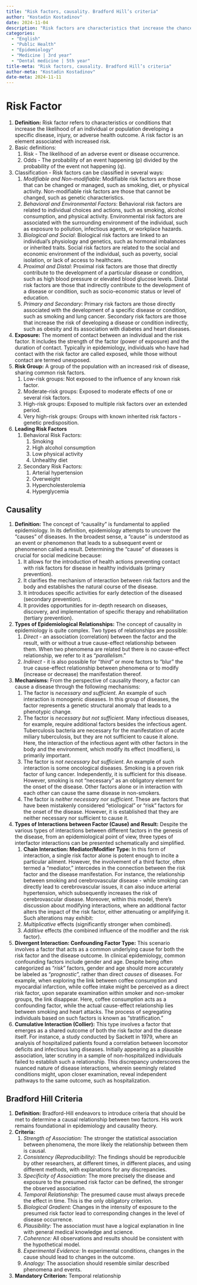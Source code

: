 ```yaml
---
title: "Risk factors, causality. Bradford Hill’s criteria"
author: "Kostadin Kostadinov"
date: 2024-11-04
description: "Risk factors are characteristics that increase the chance of disease or adverse outcomes. Causality assessment is essential to determine whether these associations are causal. Bradford Hill’s criteria provide a systematic approach to assess causation, including strength, consistency, specificity, temporality, biological gradient, plausibility, coherence, experiment, and analogy."
categories: 
  - "English"
  - "Public Health"
  - "Epidemiology"
  - "Medicine | 3rd year"
  - "Dental medicine | 5th year"
title-meta: "Risk factors, causality. Bradford Hill’s criteria"
author-meta: "Kostadin Kostadinov"
date-meta: 2024-11-11
---
```


# Risk Factor

1. **Definition:** Risk factor refers to characteristics or conditions that increase the likelihood of an individual or population developing a specific disease, injury, or adverse health outcome. A risk factor is an element associated with increased risk.
2. Basic definitions:
    1. Risk - The likelihood of an adverse event or disease occurrence.
    2. Odds - The probability of an event happening (p) divided by the probability of the event not happening (q).
3. Classification - Risk factors can be classified in several ways:
    1. *Modifiable and Non-modifiable*: Modifiable risk factors are those that can be changed or managed, such as smoking, diet, or physical activity. Non-modifiable risk factors are those that cannot be changed, such as genetic characteristics.
    2. *Behavioral and Environmental Factors*: Behavioral risk factors are related to individual choices and actions, such as smoking, alcohol consumption, and physical activity. Environmental risk factors are associated with the surrounding environment of the individual, such as exposure to pollution, infectious agents, or workplace hazards.
    3. *Biological and Social*: Biological risk factors are linked to an individual's physiology and genetics, such as hormonal imbalances or inherited traits. Social risk factors are related to the social and economic environment of the individual, such as poverty, social isolation, or lack of access to healthcare.
    4. *Proximal and Distal*: Proximal risk factors are those that directly contribute to the development of a particular disease or condition, such as high blood pressure or elevated blood glucose levels. Distal risk factors are those that indirectly contribute to the development of a disease or condition, such as socio-economic status or level of education.
    5. *Primary and Secondary*: Primary risk factors are those directly associated with the development of a specific disease or condition, such as smoking and lung cancer. Secondary risk factors are those that increase the risk of developing a disease or condition indirectly, such as obesity and its association with diabetes and heart diseases.
4. **Exposure:** The moment of contact between an individual and the risk factor. It includes the strength of the factor (power of exposure) and the duration of contact. Typically in epidemiology, individuals who have had contact with the risk factor are called exposed, while those without contact are termed unexposed.
5. **Risk Group:** A group of the population with an increased risk of disease, sharing common risk factors.
    1. Low-risk groups: Not exposed to the influence of any known risk factor.
    2. Moderate-risk groups: Exposed to moderate effects of one or several risk factors.
    3. High-risk groups: Exposed to multiple risk factors over an extended period.
    4. Very high-risk groups: Groups with known inherited risk factors - genetic predisposition.
6. **Leading Risk Factors**
    1. Behavioral Risk Factors:
        1. Smoking
        2. High alcohol consumption
        3. Low physical activity
        4. Unhealthy diet
    2. Secondary Risk Factors:
        1. Arterial hypertension
        2. Overweight
        3. Hypercholesterolemia
        4. Hyperglycemia

## Causality

1. **Definition:** The concept of "causality" is fundamental to applied epidemiology. In its definition, epidemiology attempts to uncover the "causes" of diseases. In the broadest sense, a "cause" is understood as an event or phenomenon that leads to a subsequent event or phenomenon called a result. Determining the "cause" of diseases is crucial for social medicine because:
    1. It allows for the introduction of health actions preventing contact with risk factors for disease in healthy individuals (primary prevention).
    2. It clarifies the mechanism of interaction between risk factors and the body and establishes the natural course of the disease.
    3. It introduces specific activities for early detection of the diseased (secondary prevention).
    4. It provides opportunities for in-depth research on diseases, discovery, and implementation of specific therapy and rehabilitation (tertiary prevention).
2. **Types of Epidemiological Relationships:** The concept of causality in epidemiology is quite complex. Two types of relationships are possible:
    1. *Direct* - an association (correlation) between the factor and the result, with or without a true cause-effect relationship between them. When two phenomena are related but there is no cause-effect relationship, we refer to it as "*parallelism*."
    2. *Indirect* - it is also possible for "*third*" or more factors to "blur" the true cause-effect relationship between phenomena or to modify (increase or decrease) the manifestation thereof.
3. **Mechanisms:** From the perspective of causality theory, a factor can cause a disease through the following mechanisms:
    1. The factor is *necessary and sufficient*. An example of such interaction is monogenic diseases. In this group of diseases, the factor represents a genetic structural anomaly that leads to a phenotypic change.
    2. The factor is *necessary but not sufficient*. Many infectious diseases, for example, require additional factors besides the infectious agent. Tuberculosis bacteria are necessary for the manifestation of acute miliary tuberculosis, but they are not sufficient to cause it alone. Here, the interaction of the infectious agent with other factors in the body and the environment, which modify its effect (modifiers), is primarily important.
    3. The factor is *not necessary but sufficient*. An example of such interaction is some oncological diseases. Smoking is a proven risk factor of lung cancer. Independently, it is sufficient for this disease. However, smoking is not "necessary" as an obligatory element for the onset of the disease. Other factors alone or in interaction with each other can cause the same disease in non-smokers.
    4. The factor is *neither necessary nor sufficient*. These are factors that have been mistakenly considered "etiological" or "risk" factors for the onset of the disease. However, it is established that they are neither necessary nor sufficient to cause it.
4. **Types of Interactions between Factor (Cause) and Result:** Despite the various types of interactions between different factors in the genesis of the disease, from an epidemiological point of view, three types of interfactor interactions can be presented schematically and simplified.
   1. **Chain Interaction: Mediator/Modifier Type:** In this form of interaction, a single risk factor alone is potent enough to incite a particular ailment. However, the involvement of a third factor, often termed a "mediator," intercedes in the connection between the risk factor and the disease manifestation. For instance, the relationship between smoking and cerebrovascular disease -  while smoking can directly lead to cerebrovascular issues, it can also induce arterial hypertension, which subsequently increases the risk of cerebrovascular disease. Moreover, within this model, there's discussion about modifying interactions, where an additional factor alters the impact of the risk factor, either attenuating or amplifying it. Such alterations may exhibit:
    1. *Multiplicative* effects (significantly stronger when combined).
    2. *Additive* effects (the combined influence of the modifier and the risk factor).
2. **Divergent Interaction: Confounding Factor Type:** This scenario involves a factor that acts as a common underlying cause for both the risk factor and the disease outcome. In clinical epidemiology, common confounding factors include gender and age. Despite being often categorized as "*risk*" factors, gender and age should more accurately be labeled as "*prognostic*", rather than direct *causes* of diseases. For example, when exploring the link between coffee consumption and myocardial infarction, while coffee intake might be perceived as a direct risk factor, upon separate examination within smoker and non-smoker groups, the link disappear. Here, coffee consumption acts as a confounding factor, while the actual cause-effect relationship lies between smoking and heart attacks. The process of segregating individuals based on such factors is known as "stratification."
3. **Cumulative Interaction (Collier):** This type involves a factor that emerges as a shared outcome of both the risk factor and the disease itself. For instance, a study conducted by Sackett in 1979, where an analysis of hospitalized patients found a correlation between locomotor deficits and infectious lung diseases. Initially appearing as a plausible association, later scrutiny in a sample of non-hospitalized individuals failed to establish such a relationship. This discrepancy underscores the nuanced nature of disease interactions, wherein seemingly related conditions might, upon closer examination, reveal independent pathways to the same outcome, such as hospitalization.

## Bradford Hill Criteria

1. **Definition:** Bradford-Hill endeavors to introduce criteria that should be met to determine a causal relationship between two factors. His work remains foundational in epidemiology and causality theory.
2. **Criteria:**
    1. *Strength of Association:* The stronger the statistical association between phenomena, the more likely the relationship between them is causal.
    2. *Consistency (Reproducibility):* The findings should be reproducible by other researchers, at different times, in different places, and using different methods, with explanations for any discrepancies.
    3. *Specificity of Association:* The more precisely the disease and exposure to the presumed risk factor can be defined, the stronger the observed association.
    4. *Temporal Relationship:* The presumed cause must always precede the effect in time. This is the only obligatory criterion.
    5. *Biological Gradient:* Changes in the intensity of exposure to the presumed risk factor lead to corresponding changes in the level of disease occurrence.
    6. *Plausibility:* The association must have a logical explanation in line with general medical knowledge and science.
    7. *Coherence:* All observations and results should be consistent with the hypothetical model.
    8. *Experimental Evidence:* In experimental conditions, changes in the cause should lead to changes in the outcome.
    9. *Analogy:* The association should resemble similar described phenomena and events.
3. **Mandatory Criterion:** Temporal relationship